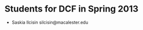 Students for DCF in Spring 2013
========================================================


* Saskia Ilcisin silcisin@macalester.edu
